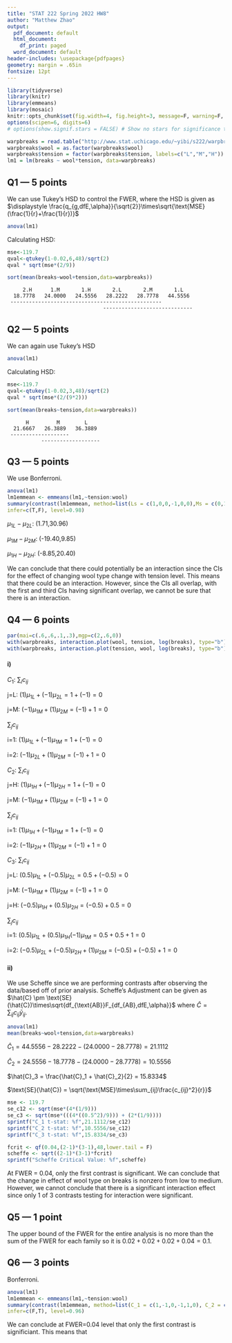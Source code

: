 ```yaml
---
title: "STAT 222 Spring 2022 HW8"
author: "Matthew Zhao"
output:
  pdf_document: default
  html_document:
    df_print: paged
  word_document: default
header-includes: \usepackage{pdfpages}
geometry: margin = .65in
fontsize: 12pt
---
```


```r
library(tidyverse)
library(knitr)
library(emmeans)
library(mosaic)
knitr::opts_chunk$set(fig.width=4, fig.height=3, message=F, warning=F, collapse=T)
options(scipen=6, digits=6)
# options(show.signif.stars = FALSE) # Show no stars for significance tests
```


```r
warpbreaks = read.table("http://www.stat.uchicago.edu/~yibi/s222/warpbreaks.txt", h=T)
warpbreaks$wool = as.factor(warpbreaks$wool)
warpbreaks$tension = factor(warpbreaks$tension, labels=c("L","M","H"))
lm1 = lm(breaks ~ wool*tension, data=warpbreaks)
```

## Q1 --- 5 points

We can use Tukey's HSD to control the FWER, where the HSD is given as $\displaystyle \frac{q_{g,dfE,\alpha}}{\sqrt{2}}\times\sqrt{\text{MSE}(\frac{1}{r}+\frac{1}{r})}$

```r
anova(lm1)
```


Calculating HSD:
```r
mse<-119.7
qval<-qtukey(1-0.02,6,48)/sqrt(2)
qval * sqrt(mse*(2/9))
```
```r
sort(mean(breaks~wool+tension,data=warpbreaks))
```


```
     2.H      1.M       1.H       2.L       2.M       1.L 
  18.7778   24.0000   24.5556   28.2222   28.7778   44.5556 
 -------------------------------------------------
                               -----------------------------
```

## Q2 --- 5 points

We can again use Tukey's HSD

```r
anova(lm1)
```


Calculating HSD:
```r
mse<-119.7
qval<-qtukey(1-0.02,3,48)/sqrt(2)
qval * sqrt(mse*(2/(9*2)))
```
```r
sort(mean(breaks~tension,data=warpbreaks))
```


```
      H         M        L 
  21.6667   26.3889   36.3889 
 -------------------
           -------------------
```


## Q3 --- 5 points

We use Bonferroni. 
```r
anova(lm1)
lm1emmean <- emmeans(lm1,~tension:wool)
summary(contrast(lm1emmean, method=list(Ls = c(1,0,0,-1,0,0),Ms = c(0,1,0,0,-1,0),Hs = c(0,0,1,0,0,-1)), adjust="bonf"),
infer=c(T,F), level=0.98)
```


$\mu_{1L} - \mu_{2L}$: (1.71,30.96)

$\mu_{1M} - \mu_{2M}$: (-19.40,9.85)

$\mu_{1H} - \mu_{2H}$: (-8.85,20.40)


We can conclude that there could potentially be an interaction since the CIs for the effect of changing wool type change with tension level. This means that there could be an interaction. However, since the CIs all overlap, with the first and third CIs having significant overlap, we cannot be sure that there is an interaction. 


## Q4 --- 6 points

```r
par(mai=c(.6,.6,.1,.3),mgp=c(2,.6,0))
with(warpbreaks, interaction.plot(wool, tension, log(breaks), type="b"))
with(warpbreaks, interaction.plot(tension, wool, log(breaks), type="b"))
```

#### i)
$C_1\text{: } \sum_i c_{ij}$ 

$\text{j=L: } (1)\mu_{1L} + (-1)\mu_{2L} = 1 + (-1) = 0$

$\text{j=M: } (-1)\mu_{1M} + (1)\mu_{2M} = (-1) + 1 = 0$

$\sum_j c_{ij}$  

$\text{i=1: } (1)\mu_{1L} + (-1)\mu_{1M} = 1 + (-1) = 0$

$\text{i=2: } (-1)\mu_{2L} + (1)\mu_{2M} = (-1) + 1 = 0$


$C_2\text{: } \sum_i c_{ij}$ 

$\text{j=H: } (1)\mu_{1H} + (-1)\mu_{2H} = 1 + (-1) = 0$

$\text{j=M: } (-1)\mu_{1M} + (1)\mu_{2M} = (-1) + 1 = 0$

$\sum_j c_{ij}$  

$\text{i=1: } (1)\mu_{1H} + (-1)\mu_{1M} = 1 + (-1) = 0$

$\text{i=2: } (-1)\mu_{2H} + (1)\mu_{2M} = (-1) + 1 = 0$


$C_3\text{: } \sum_i c_{ij}$ 

$\text{j=L: } (0.5)\mu_{1L} + (-0.5)\mu_{2L} = 0.5 + (-0.5) = 0$

$\text{j=M: } (-1)\mu_{1M} + (1)\mu_{2M} = (-1) + 1 = 0$

$\text{j=H: } (-0.5)\mu_{1H} + (0.5)\mu_{2H} = (-0.5) + 0.5 = 0$

$\sum_j c_{ij}$  

$\text{i=1: } (0.5)\mu_{1L} + (0.5)\mu_{1H} (-1)\mu_{1M}= 0.5 + 0.5 + 1 = 0$

$\text{i=2: } (-0.5)\mu_{2L} + (-0.5)\mu_{2H} + (1)\mu_{2M}= (-0.5) + (-0.5) +1= 0$


#### ii)

We use Scheffe since we are performing contrasts after observing the data/based off of prior analysis. Scheffe's Adjustment can be given as $\hat{C} \pm \text{SE}(\hat{C})\times\sqrt{df_{\text{AB}}F_{df_{AB},dfE,\alpha}}$ where $\hat{C}= \sum_{ij}c_{ij}\bar{y}_{ij}$. 

```r
anova(lm1)
mean(breaks~wool+tension,data=warpbreaks)
```


$\hat{C}_1 = 44.5556 - 28.2222 - (24.0000-28.7778) = 21.1112$


$\hat{C}_2 = 24.5556 - 18.7778 - (24.0000-28.7778) = 10.5556$


$\hat{C}_3 = \frac{\hat{C}_1 + \hat{C}_2}{2} = 15.8334$


$\text{SE}(\hat{C}) = \sqrt{\text{MSE}\times\sum_{ij}\frac{c_{ij}^2}{r}}$
```r
mse <- 119.7
se_c12 <- sqrt(mse*(4*(1/9)))
se_c3 <- sqrt(mse*(((4*((0.5^2)/9))) + (2*(1/9))))
sprintf("C_1 t-stat: %f",21.1112/se_c12)
sprintf("C_2 t-stat: %f",10.5556/se_c12)
sprintf("C_3 t-stat: %f",15.8334/se_c3)

fcrit <- qf(0.04,(2-1)*(3-1),48,lower.tail = F)
scheffe <- sqrt((2-1)*(3-1)*fcrit)
sprintf("Scheffe Critical Value: %f",scheffe)
```


At FWER = 0.04, only the first contrast is significant. We can conclude that the change in effect of wool type on breaks is nonzero from low to medium. However, we cannot conclude that there is a significant interaction effect since only 1 of 3 contrasts testing for interaction were significant. 

## Q5 --- 1 point

The upper bound of the FWER for the entire analysis is no more than the sum of the FWER for each family so it is $0.02+0.02+0.02+0.04 = 0.1$.

## Q6 --- 3 points

Bonferroni. 

```r
anova(lm1)
lm1emmean <- emmeans(lm1,~tension:wool)
summary(contrast(lm1emmean, method=list(C_1 = c(1,-1,0,-1,1,0), C_2 = c(0,-1,1,0,1,-1),C_3 = c(0.5,-1,0.5,-0.5,1,-0.5)), adjust="bonf"),
infer=c(F,T), level=0.96)
```


We can conclude at FWER=0.04 level that only the first contrast is significiant. This means that 